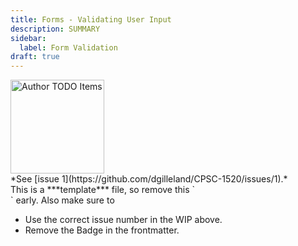 ```yaml
---
title: Forms - Validating User Input
description: SUMMARY
sidebar:
  label: Form Validation
draft: true
---
```



<Image src={todo} alt="Author TODO Items" class="float-end ml-3" width="150" />
<Aside title="Work-In-Progress (WIP)" type="caution">
*See [issue 1](https://github.com/dgilleland/CPSC-1520/issues/1).*
</Aside>


<Aside type="danger" title="Remove Me!">
  This is a ***template*** file, so remove this `<Aside>` early. Also make sure to
  
  - Use the correct issue number in the WIP above.
  - Remove the Badge in the frontmatter.
</Aside>
